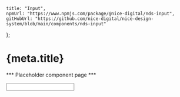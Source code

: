 
	title: "Input",
	npmUrl: "https://www.npmjs.com/package/@nice-digital/nds-input",
	gitHubUrl: "https://github.com/nice-digital/nice-design-system/blob/main/components/nds-input"
};

# {meta.title}

*** Placeholder component page ***

<Input
    label="Surname"
    name="surname"
    error={true}
    errorMessage="This field is required"
/>

